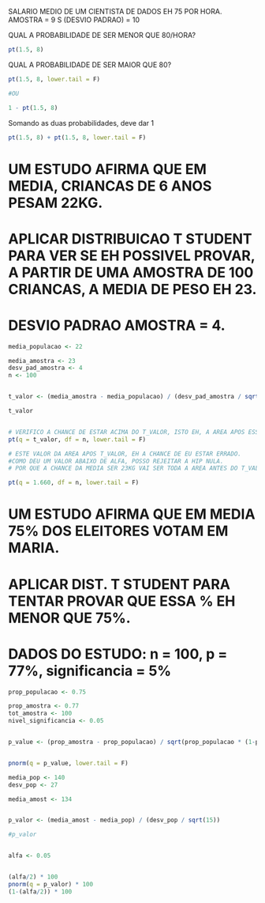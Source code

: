SALARIO MEDIO DE UM CIENTISTA DE DADOS EH 75 POR HORA.
AMOSTRA = 9
S (DESVIO PADRAO) = 10

QUAL A PROBABILIDADE DE SER MENOR QUE 80/HORA?


```r

pt(1.5, 8)

```

QUAL A PROBABILIDADE DE SER MAIOR QUE 80?

```r

pt(1.5, 8, lower.tail = F)

#OU

1 - pt(1.5, 8)

```


Somando as duas probabilidades, deve dar 1
```r

pt(1.5, 8) + pt(1.5, 8, lower.tail = F)

```

# UM ESTUDO AFIRMA QUE EM MEDIA, CRIANCAS DE 6 ANOS PESAM 22KG.

# APLICAR DISTRIBUICAO T STUDENT PARA VER SE EH POSSIVEL PROVAR, A PARTIR DE UMA AMOSTRA DE 100 CRIANCAS, A MEDIA DE PESO EH 23.
# DESVIO PADRAO AMOSTRA = 4.

```r

media_populacao <- 22

media_amostra <- 23
desv_pad_amostra <- 4
n <- 100


t_valor <- (media_amostra - media_populacao) / (desv_pad_amostra / sqrt(n))

t_valor


# VERIFICO A CHANCE DE ESTAR ACIMA DO T_VALOR, ISTO EH, A AREA APOS ESSE VALOR NA DISTRIBUICAO NORMAL T STUDENT
pt(q = t_valor, df = n, lower.tail = F)

# ESTE VALOR DA AREA APOS T_VALOR, EH A CHANCE DE EU ESTAR ERRADO. 
#COMO DEU UM VALOR ABAIXO DE ALFA, POSSO REJEITAR A HIP NULA.
# POR QUE A CHANCE DA MEDIA SER 23KG VAI SER TODA A AREA ANTES DO T_VALOR!!!!!!!

pt(q = 1.660, df = n, lower.tail = F)


```


# UM ESTUDO AFIRMA QUE EM MEDIA 75% DOS ELEITORES VOTAM EM MARIA.

# APLICAR DIST. T STUDENT PARA TENTAR PROVAR QUE ESSA % EH MENOR QUE 75%.

# DADOS DO ESTUDO: n = 100, p = 77%, significancia = 5%



```r


prop_populacao <- 0.75

prop_amostra <- 0.77
tot_amostra <- 100
nivel_significancia <- 0.05


p_value <- (prop_amostra - prop_populacao) / sqrt(prop_populacao * (1-prop_populacao) / tot_amostra)


pnorm(q = p_value, lower.tail = F)

```




```r


media_pop <- 140
desv_pop <- 27

media_amost <- 134


p_valor <- (media_amost - media_pop) / (desv_pop / sqrt(15))

#p_valor


alfa <- 0.05


(alfa/2) * 100
pnorm(q = p_valor) * 100
(1-(alfa/2)) * 100

```



